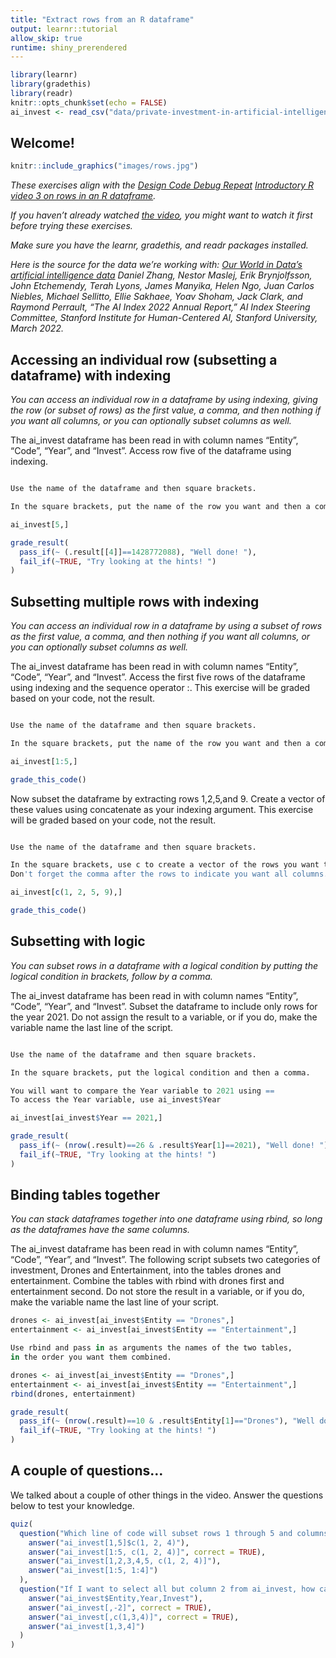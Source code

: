 ---
title: "Extract rows from an R dataframe"
output: learnr::tutorial
allow_skip: true
runtime: shiny_prerendered
---

```{r setup, include=FALSE}
library(learnr)
library(gradethis)
library(readr)
knitr::opts_chunk$set(echo = FALSE)
ai_invest <- read_csv("data/private-investment-in-artificial-intelligence-by-focus-area.csv", skip = 1, col_names = c("Entity", "Code", "Year", "Invest"))

```

## Welcome!

```{r fig.margin = TRUE, echo = FALSE, fig.width=3, out.width="100%", fig.align="right"}
knitr::include_graphics("images/rows.jpg")
```


*These exercises align with the [Design Code Debug Repeat](https://www.youtube.com/@DesignCodeDebugRepeat ) [Introductory R video 3 on rows in an R dataframe](https://youtu.be/etFZvjfxrmw).*

*If you haven't already watched [the video](https://youtu.be/etFZvjfxrmw), you might want to watch it first before trying these exercises.*

*Make sure you have the learnr, gradethis, and readr packages installed.*

*Here is the source for the data we're working with:
[Our World in Data's artificial intelligence data](https://ourworldindata.org/artificial-intelligence)
Daniel Zhang, Nestor Maslej, Erik Brynjolfsson, John Etchemendy, Terah Lyons, 
James Manyika, Helen Ngo, Juan Carlos Niebles, Michael Sellitto, Ellie Sakhaee, 
Yoav Shoham, Jack Clark, and Raymond Perrault, “The AI Index 2022 Annual 
Report,” AI Index Steering Committee, Stanford Institute for Human-Centered AI, 
Stanford University, March 2022.
*

## Accessing an individual row (subsetting a dataframe) with indexing

*You can access an individual row in a dataframe by using indexing, giving the row (or subset of rows) as the first value, a comma, and then nothing if you want all columns, or you can optionally subset columns as well.*

The ai_invest dataframe has been read in with column names "Entity", "Code", "Year", and "Invest".  Access row five of the dataframe using indexing.  


```{r access_row_5, exercise=TRUE}

```

``` {r access_row_5-hint-1}
Use the name of the dataframe and then square brackets. 
```

``` {r access_row_5-hint-2}
In the square brackets, put the name of the row you want and then a comma.
```


``` {r access_row_5-solution}
ai_invest[5,]
```


``` {r access_row_5-check}
grade_result(
  pass_if(~ (.result[[4]]==1428772088), "Well done! "),
  fail_if(~TRUE, "Try looking at the hints! ")
)
```


## Subsetting multiple rows with indexing

*You can access an individual row in a dataframe by using a subset of rows as the first value, a comma, and then nothing if you want all columns, or you can optionally subset columns as well.*

The ai_invest dataframe has been read in with column names "Entity", "Code", "Year", and "Invest".  Access the first five rows of the dataframe using indexing and the sequence operator :.  This exercise will be graded based on your code, not the result. 


```{r access_5_rows, exercise=TRUE}

```

``` {r access_5_rows-hint-1}
Use the name of the dataframe and then square brackets. 
```

``` {r access_5_rows-hint-2}
In the square brackets, put the name of the row you want and then a comma.
```


``` {r access_5_rows-solution}
ai_invest[1:5,]
```


``` {r access_5_rows-check}
grade_this_code()
```

Now subset the dataframe by extracting rows 1,2,5,and 9.  Create a vector of these values using concatenate as your indexing argument.  This exercise will be graded based on your code, not the result.


```{r access_4_rows, exercise=TRUE}

```

``` {r access_4_rows-hint-1}
Use the name of the dataframe and then square brackets. 
```

``` {r access_4_rows-hint-2}
In the square brackets, use c to create a vector of the rows you want to extract.
Don't forget the comma after the rows to indicate you want all columns.
```


``` {r access_4_rows-solution}
ai_invest[c(1, 2, 5, 9),]
```


``` {r access_4_rows-check}
grade_this_code()
```

## Subsetting with logic

*You can subset rows in a dataframe with a logical condition by putting the logical condition in brackets, follow by a comma.*

The ai_invest dataframe has been read in with column names "Entity", "Code", "Year", and "Invest".  Subset the dataframe to include only rows for the year 2021.  Do not assign the result to a variable, or if you do, make the variable name the last line of the script.


```{r access_2021, exercise=TRUE}

```

``` {r access_2021-hint-1}
Use the name of the dataframe and then square brackets. 
```

``` {r access_2021-hint-2}
In the square brackets, put the logical condition and then a comma.
```


``` {r access_2021-hint-3}
You will want to compare the Year variable to 2021 using ==
To access the Year variable, use ai_invest$Year
```


``` {r access_2021-solution}
ai_invest[ai_invest$Year == 2021,]
```


``` {r access_2021-check}
grade_result(
  pass_if(~ (nrow(.result)==26 & .result$Year[1]==2021), "Well done! "),
  fail_if(~TRUE, "Try looking at the hints! ")
)
```


## Binding tables together

*You can stack dataframes together into one dataframe using rbind, so long as the dataframes have the same columns.*

The ai_invest dataframe has been read in with column names "Entity", "Code", "Year", and "Invest". The following script subsets two categories of investment, Drones and Entertainment, into the tables drones and entertainment.  Combine the tables with rbind with drones first and entertainment second.  Do not store the result in a variable, or if you do, make the variable name the last line of your script.


```{r binding, exercise=TRUE}
drones <- ai_invest[ai_invest$Entity == "Drones",]
entertainment <- ai_invest[ai_invest$Entity == "Entertainment",]


```

``` {r binding-hint-1}
Use rbind and pass in as arguments the names of the two tables, 
in the order you want them combined.
```


``` {r binding-solution}
drones <- ai_invest[ai_invest$Entity == "Drones",]
entertainment <- ai_invest[ai_invest$Entity == "Entertainment",]
rbind(drones, entertainment)
```


``` {r binding-check}
grade_result(
  pass_if(~ (nrow(.result)==10 & .result$Entity[1]=="Drones"), "Well done! "),
  fail_if(~TRUE, "Try looking at the hints! ")
)
```



## A couple of questions...

We talked about a couple of other things in the video.  Answer the questions below to test your knowledge.

```{r quiz}
quiz(
  question("Which line of code will subset rows 1 through 5 and columns 1, 2, and 4 from ai_invest?",
    answer("ai_invest[1,5]$c(1, 2, 4)"),
    answer("ai_invest[1:5, c(1, 2, 4)]", correct = TRUE),
    answer("ai_invest[1,2,3,4,5, c(1, 2, 4)]"),
    answer("ai_invest[1:5, 1:4]")
  ),
  question("If I want to select all but column 2 from ai_invest, how can I do it?",
    answer("ai_invest$Entity,Year,Invest"),
    answer("ai_invest[,-2]", correct = TRUE),
    answer("ai_invest[,c(1,3,4)]", correct = TRUE),
    answer("ai_invest[1,3,4]")
  )
)

```

